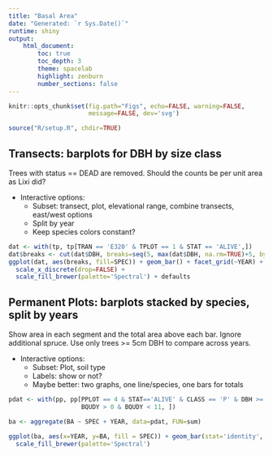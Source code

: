 ```yaml
---
title: "Basal Area"
date: "Generated: `r Sys.Date()`"
runtime: shiny
output:
    html_document:
        toc: true
        toc_depth: 3
        theme: spacelab
        highlight: zenburn
        number_sections: false
---
```


```r

knitr::opts_chunk$set(fig.path="Figs", echo=FALSE, warning=FALSE,
                      message=FALSE, dev='svg')

```

```r

source("R/setup.R", chdir=TRUE)

```

## Transects: barplots for DBH by size class
Trees with status == DEAD are removed.  Should the counts be per unit area as Lixi did?

* Interactive options:
    - Subset: transect, plot, elevational range, combine transects, east/west options
	- Split by year
	- Keep species colors constant?


```r

dat <- with(tp, tp[TRAN == 'E320' & TPLOT == 1 & STAT == 'ALIVE',])
dat$breaks <- cut(dat$DBH, breaks=seq(5, max(dat$DBH, na.rm=TRUE)+5, by=5), include.lowest=TRUE)
ggplot(dat, aes(breaks, fill=SPEC)) + geom_bar() + facet_grid(~YEAR) +
  scale_x_discrete(drop=FALSE) +
  scale_fill_brewer(palette='Spectral') + defaults


```

## Permanent Plots: barplots stacked by species, split by years
Show area in each segment and the total area above each bar.  Ignore additional spruce.  Use only trees >= 5cm DBH to compare across years.

* Interactive options:
    - Subset: Plot, soil type
	- Labels: show or not?
	- Maybe better: two graphs, one line/species, one bars for totals

```r

pdat <- with(pp, pp[PPLOT == 4 & STAT=='ALIVE' & CLASS == 'P' & DBH >= 5 & BQUDX > 0 & BQUDX < 11 &
                    BQUDY > 0 & BQUDY < 11, ])

ba <- aggregate(BA ~ SPEC + YEAR, data=pdat, FUN=sum)

ggplot(ba, aes(x=YEAR, y=BA, fill = SPEC)) + geom_bar(stat='identity', color='black') + defaults +
  scale_fill_brewer(palette='Spectral')

```
